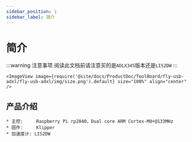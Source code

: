 ```yaml
---
sidebar_position: 1
sidebar_label: 简介
---
```





# 简介

:::warning 注意事项
阅读此文档前请注意买的是`ADLX345`版本还是`LIS2DW`
:::

    <ImageView image={require('@site/docs/ProductDoc/ToolBoard/fly-usb-adxl/fly-usb-adxl/img/size.png').default} size="100%" align="center" />

## 产品介绍

    * 主控:     Raspberry Pi rp2040，Dual core ARM Cortex-M0+@133MHz
    * 固件:     Klipper
    * 加速度计: LIS2DW